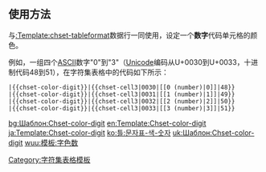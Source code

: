 <includeonly><!-- 在這裡加入模板的保護標識 --></includeonly><noinclude>{{template doc page viewed directly}}</noinclude>
<!-- 在本行下編輯模板說明 -->
== 使用方法 ==
与[[:Template:chset-tableformat]]数据行一同使用，设定一个'''数字'''代码单元格的颜色。

例如，一组四个[[ASCII]]数字"0"到"3"（[[Unicode]]编码从U+0030到U+0033，十进制代码48到51），在字符集表格中的代码如下所示：

<pre>
|{{chset-color-digit}}|{{chset-cell3|0030|[[0 (number)|0]]|48}}
|{{chset-color-digit}}|{{chset-cell3|0031|[[1 (number)|1]]|49}}
|{{chset-color-digit}}|{{chset-cell3|0032|[[2 (number)|2]]|50}}
|{{chset-color-digit}}|{{chset-cell3|0033|[[3 (number)|3]]|51}}
</pre>

{{Template:Chset-table-header/family-doc}}

<includeonly>
<!-- Categories and interwikis go here: -->
[[Category:字符集表格模板]]

[[bg:Шаблон:Chset-color-digit]]
[[en:Template:Chset-color-digit]]
[[ja:Template:Chset-color-digit]]
[[ko:틀:문자표-색-숫자]]
[[uk:Шаблон:Chset-color-digit]]
[[wuu:模板:字色数]]
</includeonly>